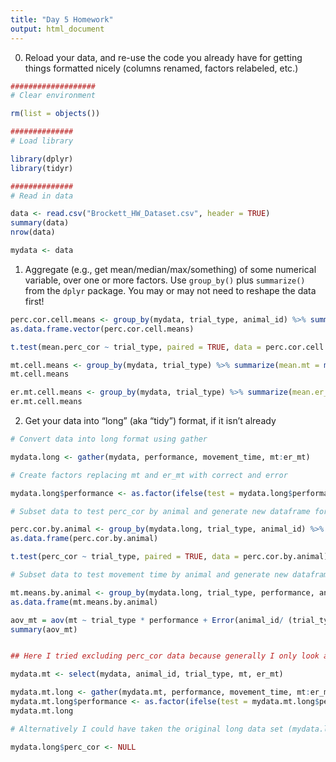 ```yaml
---
title: "Day 5 Homework"
output: html_document
---
```


0. Reload your data, and re-use the code you already have for getting things formatted nicely (columns renamed, factors relabeled, etc.)

```r
###################
# Clear environment

rm(list = objects())

##############
# Load library

library(dplyr)
library(tidyr)

##############
# Read in data

data <- read.csv("Brockett_HW_Dataset.csv", header = TRUE)
summary(data)
nrow(data)

mydata <- data

```

1. Aggregate (e.g., get mean/median/max/something) of some numerical variable, over one or more factors.  Use `group_by()` plus `summarize()` from the `dplyr` package. You may or may not need to reshape the data first!

```r

perc.cor.cell.means <- group_by(mydata, trial_type, animal_id) %>% summarize(mean.perc_cor = mean(perc_cor, na.rm = TRUE))
as.data.frame.vector(perc.cor.cell.means)

t.test(mean.perc_cor ~ trial_type, paired = TRUE, data = perc.cor.cell.means)

mt.cell.means <- group_by(mydata, trial_type) %>% summarize(mean.mt = mean(mt, na.rm = TRUE))
mt.cell.means

er.mt.cell.means <- group_by(mydata, trial_type) %>% summarize(mean.er_mt = mean(er_mt, na.rm = TRUE))
er.mt.cell.means


```

2. Get your data into "long" (aka "tidy") format, if it isn't already

```r

# Convert data into long format using gather

mydata.long <- gather(mydata, performance, movement_time, mt:er_mt)

# Create factors replacing mt and er_mt with correct and error

mydata.long$performance <- as.factor(ifelse(test = mydata.long$performance == "mt", yes = "correct", no = "error"))

# Subset data to test perc_cor by animal and generate new dataframe for analysis

perc.cor.by.animal <- group_by(mydata.long, trial_type, animal_id) %>% summarize(perc_cor = mean(perc_cor, na.rm = TRUE))
as.data.frame(perc.cor.by.animal)

t.test(perc_cor ~ trial_type, paired = TRUE, data = perc.cor.by.animal)

# Subset data to test movement time by animal and generate new dataframe for analysis

mt.means.by.animal <- group_by(mydata.long, trial_type, performance, animal_id) %>% summarize(mt = mean(movement_time, na.rm = TRUE))
as.data.frame(mt.means.by.animal)

aov_mt = aov(mt ~ trial_type * performance + Error(animal_id/ (trial_type*performance)), data = mt.means.by.animal)
summary(aov_mt)


## Here I tried excluding perc_cor data because generally I only look at performance as it relates to movement time data. I think overall it worked, but I do have a question about the final bit of comment code

mydata.mt <- select(mydata, animal_id, trial_type, mt, er_mt)

mydata.mt.long <- gather(mydata.mt, performance, movement_time, mt:er_mt )
mydata.mt.long$performance <- as.factor(ifelse(test = mydata.mt.long$performance == "mt", yes = "correct", no = "error"))
mydata.mt.long

# Alternatively I could have taken the original long data set (mydata.long) and just removed the trial_type column

mydata.long$perc_cor <- NULL






```







